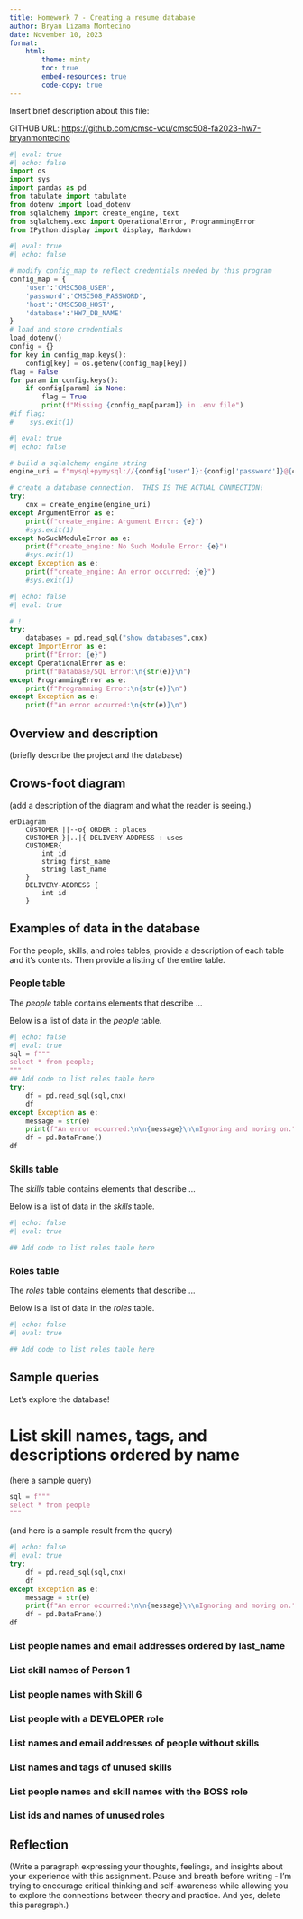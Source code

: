 ```yaml
---
title: Homework 7 - Creating a resume database
author: Bryan Lizama Montecino
date: November 10, 2023
format:
    html:
        theme: minty
        toc: true
        embed-resources: true
        code-copy: true
---
```


Insert brief description about this file:

GITHUB URL:  <https://github.com/cmsc-vcu/cmsc508-fa2023-hw7-bryanmontecino>

```python
#| eval: true
#| echo: false
import os
import sys
import pandas as pd
from tabulate import tabulate
from dotenv import load_dotenv
from sqlalchemy import create_engine, text
from sqlalchemy.exc import OperationalError, ProgrammingError
from IPython.display import display, Markdown
```
```python
#| eval: true
#| echo: false

# modify config_map to reflect credentials needed by this program
config_map = {
    'user':'CMSC508_USER',
    'password':'CMSC508_PASSWORD',
    'host':'CMSC508_HOST',
    'database':'HW7_DB_NAME'
}
# load and store credentials
load_dotenv()
config = {}
for key in config_map.keys():
    config[key] = os.getenv(config_map[key])
flag = False
for param in config.keys():
    if config[param] is None:
        flag = True
        print(f"Missing {config_map[param]} in .env file")
#if flag:
#    sys.exit(1)
```
```python
#| eval: true
#| echo: false

# build a sqlalchemy engine string
engine_uri = f"mysql+pymysql://{config['user']}:{config['password']}@{config['host']}/{config['database']}"

# create a database connection.  THIS IS THE ACTUAL CONNECTION!
try:
    cnx = create_engine(engine_uri)
except ArgumentError as e:
    print(f"create_engine: Argument Error: {e}")
    #sys.exit(1)
except NoSuchModuleError as e:
    print(f"create_engine: No Such Module Error: {e}")
    #sys.exit(1)
except Exception as e:
    print(f"create_engine: An error occurred: {e}")
    #sys.exit(1)
```
```python
#| echo: false
#| eval: true

# !
try:
    databases = pd.read_sql("show databases",cnx)
except ImportError as e:
    print(f"Error: {e}")
except OperationalError as e:
    print(f"Database/SQL Error:\n{str(e)}\n")
except ProgrammingError as e:
    print(f"Programming Error:\n{str(e)}\n")
except Exception as e:
    print(f"An error occurred:\n{str(e)}\n")

```

## Overview and description

(briefly describe the project and the database)

## Crows-foot diagram

(add a description of the diagram and what the reader is seeing.)

```mermaid
erDiagram
    CUSTOMER ||--o{ ORDER : places
    CUSTOMER }|..|{ DELIVERY-ADDRESS : uses
    CUSTOMER{
        int id
        string first_name
        string last_name
    }
    DELIVERY-ADDRESS {
        int id
    }
```

## Examples of data in the database

For the people, skills, and roles tables, provide a description of each table and it's contents. Then provide a listing of the entire table.

### People table

The *people* table contains elements that describe ... 

Below is a list of data in the *people* table.

```python
#| echo: false
#| eval: true
sql = f"""
select * from people;
"""
## Add code to list roles table here
try:
    df = pd.read_sql(sql,cnx)
    df
except Exception as e:
    message = str(e)
    print(f"An error occurred:\n\n{message}\n\nIgnoring and moving on.")
    df = pd.DataFrame()
df
```

### Skills table

The *skills* table contains elements that describe ... 

Below is a list of data in the *skills* table.

```python
#| echo: false
#| eval: true

## Add code to list roles table here
```

### Roles table

The *roles* table contains elements that describe ... 

Below is a list of data in the *roles* table.

```python
#| echo: false
#| eval: true

## Add code to list roles table here
```


## Sample queries

Let's explore the database!

# List skill names, tags, and descriptions ordered by name

(here a sample query)

```python
sql = f"""
select * from people
"""
```


(and here is a sample result from the query)

```python
#| echo: false
#| eval: true
try:
    df = pd.read_sql(sql,cnx)
    df
except Exception as e:
    message = str(e)
    print(f"An error occurred:\n\n{message}\n\nIgnoring and moving on.")
    df = pd.DataFrame()
df

```


### List people names and email addresses ordered by last_name


### List skill names of Person 1


### List people names with Skill 6


### List people with a DEVELOPER role


### List names and email addresses of people without skills


### List names and tags of unused skills


### List people names and skill names with the BOSS role


### List ids and names of unused roles


## Reflection

(Write a paragraph expressing your thoughts, feelings, and insights about your experience with this assignment.  Pause and breath before writing - I'm trying to encourage critical thinking and self-awareness while allowing you to explore the connections between theory and practice. And yes, delete this paragraph.)

